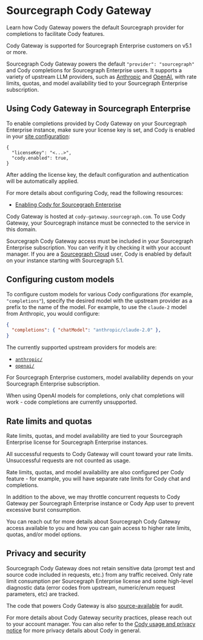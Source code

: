 # Sourcegraph Cody Gateway

<p className="subtitle">Learn how Cody Gateway powers the default Sourcegraph provider for completions to facilitate Cody features.</p>

<Callout type="note" title="Note">Cody Gateway is supported for Sourcegraph Enterprise customers on v5.1 or more.</Callout>

Sourcegraph Cody Gateway powers the default `"provider": "sourcegraph"` and Cody completions for Sourcegraph Enterprise users. It supports a variety of upstream LLM providers, such as [Anthropic](https://www.anthropic.com/) and [OpenAI](https://openai.com/), with rate limits, quotas, and model availability tied to your Sourcegraph Enterprise subscription.

## Using Cody Gateway in Sourcegraph Enterprise

To enable completions provided by Cody Gateway on your Sourcegraph Enterprise instance, make sure your license key is set, and Cody is enabled in your [site configuration](/admin/config/site_config):

```jsonc
{
  "licenseKey": "<...>",
  "cody.enabled": true,
}
```

After adding the license key, the default configuration and authentication will be automatically applied.

For more details about configuring Cody, read the following resources:

- [Enabling Cody for Sourcegraph Enterprise](/cody/clients/enable-cody-enterprise)

Cody Gateway is hosted at `cody-gateway.sourcegraph.com`. To use Cody Gateway, your Sourcegraph instance must be connected to the service in this domain.

<Callout type="warning">Sourcegraph Cody Gateway access must be included in your Sourcegraph Enterprise subscription. You can verify it by checking it with your account manager. If you are a [Sourcegraph Cloud](/cloud/) user, Cody is enabled by default on your instance starting with Sourcegraph 5.1.</Callout>

## Configuring custom models

To configure custom models for various Cody configurations (for example, `"completions"`), specify the desired model with the upstream provider as a prefix to the name of the model. For example, to use the `claude-2` model from Anthropic, you would configure:

```json
{
  "completions": { "chatModel": "anthropic/claude-2.0" },
}
```

The currently supported upstream providers for models are:

- [`anthropic/`](https://www.anthropic.com/)
- [`openai/`](https://openai.com/)

For Sourcegraph Enterprise customers, model availability depends on your Sourcegraph Enterprise subscription.

<Callout type="warning">When using OpenAI models for completions, only chat completions will work - code completions are currently unsupported.</Callout>

## Rate limits and quotas

Rate limits, quotas, and model availability are tied to your Sourcegraph Enterprise license for Sourcegraph Enterprise instances.

All successful requests to Cody Gateway will count toward your rate limits. Unsuccessful requests are not counted as usage.

Rate limits, quotas, and model availability are also configured per Cody feature - for example, you will have separate rate limits for Cody chat and completions.

In addition to the above, we may throttle concurrent requests to Cody Gateway per Sourcegraph Enterprise instance or Cody App user to prevent excessive burst consumption.

<Callout type="note">You can reach out for more details about Sourcegraph Cody Gateway access available to you and how you can gain access to higher rate limits, quotas, and/or model options.</Callout>

## Privacy and security

Sourcegraph Cody Gateway does not retain sensitive data (prompt test and source code included in requests, etc.) from any traffic received. Only rate limit consumption per Sourcegraph Enterprise license and some high-level diagnostic data (error codes from upstream, numeric/enum request parameters, etc) are tracked.

The code that powers Cody Gateway is also [source-available](https://sourcegraph.com/search?q=context:global+repo:%5Egithub%5C.com/sourcegraph/sourcegraph$+f:cmd/cody-gateway+lang:go&patternType=lucky&sm=1&groupBy=path) for audit.

For more details about Cody Gateway security practices, please reach out to your account manager. You can also refer to the [Cody usage and privacy notice](https://about.sourcegraph.com/terms/cody-notice) for more privacy details about Cody in general.
